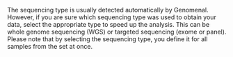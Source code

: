 The sequencing type is usually detected automatically by Genomenal.
However, if you are sure which sequencing type was used to obtain your data, select the appropriate type
to speed up the analysis. This can be whole genome sequencing (WGS) or targeted sequencing (exome or panel).
Please note that by selecting the sequencing type, you define it for all samples from the set at once.